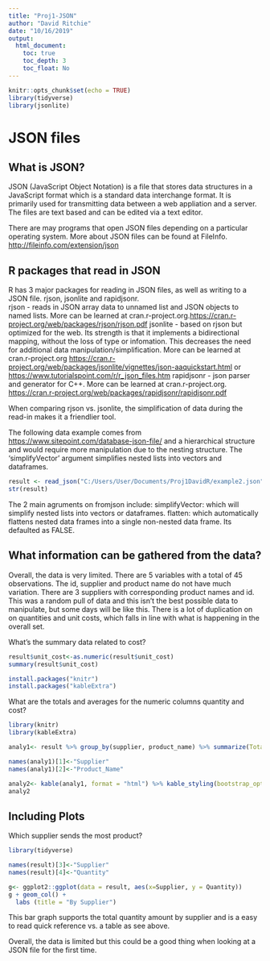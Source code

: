 ```yaml
---
title: "Proj1-JSON"
author: "David Ritchie"
date: "10/16/2019"
output: 
  html_document:
    toc: true
    toc_depth: 3
    toc_float: No
---
```


```r
knitr::opts_chunk$set(echo = TRUE)
library(tidyverse)
library(jsonlite)

```

#  JSON files

##  What is JSON?

JSON (JavaScript Object Notation) is a file that stores data structures in a JavaScript format which is a standard data interchange format.  It is primarily used for transmitting data between a web appliation and a server.  The files are text based and can be edited via a text editor.  

There are may programs that open JSON files depending on a particular operating system.  More about JSON files can be found at FileInfo. <http://fileinfo.com/extension/json> 


##  R packages that read in JSON

R has 3 major packages for reading in JSON files, as well as writing to a JSON file.  rjson, jsonlite and rapidjsonr.  
  rjson - reads in JSON array data to unnamed list and JSON objects to named lists.  More can be learned at cran.r-project.org.<https://cran.r-project.org/web/packages/rjson/rjson.pdf>
  jsonlite - based on rjson but optimized for the web.  Its strength is that it implements a bidirectional mapping, without the loss of type or infomation.  This decreases the need for additional data manipulation/simplification.  More can be learned at cran.r-project.org <https://cran.r-project.org/web/packages/jsonlite/vignettes/json-aaquickstart.html> or <https://www.tutorialspoint.com/r/r_json_files.htm>
  rapidjsonr - json parser and generator for C++.  More can be learned at cran.r-project.org. <https://cran.r-project.org/web/packages/rapidjsonr/rapidjsonr.pdf>


When comparing rjson vs. jsonlite, the simplification of data during the read-in makes it a friendlier tool.

The following data example comes from <https://www.sitepoint.com/database-json-file/> and a hierarchical structure and would require more manipulation due to the nesting structure.  The 'simplifyVector' argument simplifies nested lists into vectors and dataframes.   
```r

result <- read_json("C:/Users/User/Documents/Proj1DavidR/example2.json", simplifyVector = TRUE)
str(result)
```


The 2 main agruments on fromjson include:
  simplifyVector: which will simplify nested lists into vectors or dataframes.
  flatten: which automatically flattens nested data frames into a single non-nested data frame.  Its defaulted as FALSE.  
  
  
##  What information can be gathered from the data?

Overall, the data is very limited.  There are 5 variables with a total of 45 observations.  The id, supplier and product name do not have much variation.  There are 3 suppliers with corresponding product names and id.  This was a random pull of data and this isn't the best possible data to manipulate, but some days will be like this.  There is a lot of duplication on on quantities and unit costs, which falls in line with what is happening in the overall set.  

What's the summary data related to cost?
``` r
result$unit_cost<-as.numeric(result$unit_cost)
summary(result$unit_cost)

```



``` r
install.packages("knitr")
install.packages("kableExtra")


```

What are the totals and averages for the numeric columns quantity and cost? 

``` r
library(knitr)
library(kableExtra)

analy1<- result %>% group_by(supplier, product_name) %>% summarize(Total_Quantity = sum(quantity), Avg_Quantity = mean(quantity), Total_Cost = sum(unit_cost), Avg_Cost = mean(unit_cost))

names(analy1)[1]<-"Supplier"
names(analy1)[2]<-"Product_Name"

analy2<- kable(analy1, format = "html") %>% kable_styling(bootstrap_options = c("striped"))
analy2


```





## Including Plots


Which supplier sends the most product?
``` r
library(tidyverse)

names(result)[3]<-"Supplier"
names(result)[4]<-"Quantity"

g<- ggplot2::ggplot(data = result, aes(x=Supplier, y = Quantity)) 
g + geom_col() +
  labs (title = "By Supplier")


```
 
This bar graph supports the total quantity amount by supplier and is a easy to read quick reference vs. a table as see above.  
 
Overall, the data is limited but this could be a good thing when looking at a JSON file for the first time.
 
